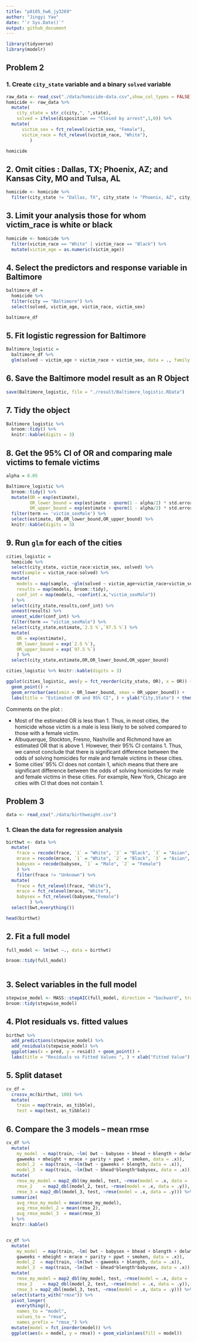 ```yaml
---
title: "p8105_hw6_jy3269"
author: "Jingyi Yao"
date: "`r Sys.Date()`"
output: github_document
---
```


```r
library(tidyverse)
library(modelr)
```


## Problem 2

### 1. Create `city_state` variable and a binary `solved` variable 
```r
raw_data <- read_csv("./data/homicide-data.csv",show_col_types = FALSE)
homicide <- raw_data %>% 
  mutate(
    city_state = str_c(city,", ",state),
    solved = ifelse(disposition == "Closed by arrest",1,0)) %>% 
  mutate(
      victim_sex = fct_relevel(victim_sex, "Female"),
      victim_race = fct_relevel(victim_race, "White"),
         ) 

homicide

```

## 2. Omit cities : Dallas, TX; Phoenix, AZ; and Kansas City, MO  and  Tulsa, AL
```r
homicide <- homicide %>% 
  filter(city_state != "Dallas, TX", city_state != "Phoenix, AZ", city_state != "Kansas City, MO", city_state != "Tulsa, AL")

```


## 3. Limit your analysis those for whom victim_race is white or black
```r
homicide <- homicide %>% 
  filter(victim_race == "White" | victim_race == "Black") %>% 
  mutate(victim_age = as.numeric(victim_age))

```

## 4. Select the predictors and response variable in Baltimore
```r
baltimore_df = 
  homicide %>% 
  filter(city == "Baltimore") %>% 
  select(solved, victim_age, victim_race, victim_sex)

baltimore_df

```


## 5. Fit logistic regression for Baltimore
```r
Baltimore_logistic = 
  baltimore_df %>% 
  glm(solved ~ victim_age + victim_race + victim_sex, data = ., family = binomial())

```



## 6. Save the Baltimore model result as an R Object
```r
save(Baltimore_logistic, file = "./result/Baltimore_logistic.RData")

```



## 7. Tidy the object
```r
Baltimore_logistic %>% 
  broom::tidy() %>% 
  knitr::kable(digits = 3)


```


## 8. Get the 95% CI of OR and comparing male victims to female victims
```r
alpha = 0.05

Baltimore_logistic %>% 
  broom::tidy() %>%
  mutate(OR = exp(estimate),
         OR_lower_bound = exp(estimate - qnorm(1 - alpha/2) * std.error),
         OR_upper_bound = exp(estimate + qnorm(1 - alpha/2) * std.error)) %>%
  filter(term == 'victim_sexMale') %>% 
  select(estimate, OR,OR_lower_bound,OR_upper_bound) %>% 
  knitr::kable(digits = 3)


```



## 9.  Run `glm` for each of the cities
```r
cities_logistic = 
  homicide %>% 
  select(city_state, victim_race:victim_sex, solved) %>% 
  nest(sample = victim_race:solved) %>% 
  mutate(
    models = map(sample, ~glm(solved ~ victim_age+victim_race+victim_sex, family= binomial(), data=.x)),
    results = map(models, broom::tidy),
    conf_int = map(models, ~confint(.x,"victim_sexMale"))
  ) %>% 
  select(city_state,results,conf_int) %>% 
  unnest(results) %>% 
  unnest_wider(conf_int) %>% 
  filter(term == "victim_sexMale") %>% 
  select(city_state,estimate,`2.5 %`,`97.5 %`) %>% 
  mutate(
    OR = exp(estimate),
    OR_lower_bound = exp(`2.5 %`),
    OR_upper_bound = exp(`97.5 %`)
    ) %>% 
  select(city_state,estimate,OR,OR_lower_bound,OR_upper_bound) 
```


```r
cities_logistic %>% knitr::kable(digits = 3)

```


```r
ggplot(cities_logistic, aes(y = fct_reorder(city_state, OR), x = OR)) +
  geom_point() +
  geom_errorbar(aes(xmin = OR_lower_bound, xmax = OR_upper_bound)) +
  labs(title = "Estimated OR and 95% CI", ) + ylab("City,State") + theme(axis.text.y = element_text(hjust = 0.5,size = 6))

```


Comments on the plot :

  * Most of the estimated OR is less than 1. Thus, in most cities, the homicide whose victim is a male is less likely to be solved compared to those with a female victim.
  * Albuquerque, Stockton, Fresno, Nashville and Richmond have an estimated OR that is above 1. However, their 95% CI contains 1. Thus, we cannot conclude that there is significant difference between the odds of solving homicides for male and female victims in these cities.
  * Some cities' 95% CI does not contain 1, which means that there are significant difference between the odds of solving homicides for male and female victims in these cities. For example, New York, Chicago are cities with CI that does not contain 1.


## Problem 3

```r
data <- read_csv("./data/birthweight.csv")
```

### 1. Clean the data for regression analysis

```r
birthwt <- data %>% 
  mutate(
    frace = recode(frace, `1` = "White", `2` = "Black", `3` = "Asian", `4` = "Puerto Rican", `8` = "Other", `9` = "Unknown"),
    mrace = recode(mrace, `1` = "White", `2` = "Black", `3` = "Asian", `4` = "Puerto Rican", `8` = "Other"),
    babysex = recode(babysex, `1` = "Male", `2` = "Female")
    ) %>% 
    filter(frace != "Unknown") %>% 
  mutate(
    frace = fct_relevel(frace, "White"),
    mrace = fct_relevel(mrace, "White"),
    babysex = fct_relevel(babysex,"Female")
         ) %>% 
  select(bwt,everything())

head(birthwt)


```


## 2. Fit a full model 
```r
full_model <- lm(bwt ~., data = birthwt)

broom::tidy(full_model) 
  
```


## 3. Select variables in the full model 
```r
stepwise_model <- MASS::stepAIC(full_model, direction = "backward", trace = FALSE)
broom::tidy(stepwise_model) 


```


## 4. Plot residuals vs. fitted values
```r
birthwt %>%  
  add_predictions(stepwise_model) %>% 
  add_residuals(stepwise_model) %>% 
  ggplot(aes(x = pred, y = resid)) + geom_point() +
  labs(title = "Residuals vs Fitted Values ", ) + xlab("Fitted Value") + ylab("Residuals")

```


## 5. Split dataset 
```r
cv_df = 
  crossv_mc(birthwt, 100) %>% 
  mutate(
    train = map(train, as_tibble), 
    test = map(test, as_tibble))

```


## 6. Compare the 3 models -- mean rmse
```r
cv_df %>% 
  mutate(
    my_model  = map(train, ~lm( bwt ~ babysex + bhead + blength + delwt + fincome + 
    gaweeks + mheight + mrace + parity + ppwt + smoken, data = .x)),
    model_2  = map(train, ~lm(bwt ~ gaweeks + blength, data = .x)),
    model_3  = map(train, ~lm(bwt ~ bhead*blength*babysex, data = .x))) %>% 
  mutate(
    rmse_my_model = map2_dbl(my_model, test, ~rmse(model = .x, data = .y)),
    rmse_2    = map2_dbl(model_2, test, ~rmse(model = .x, data = .y)),
    rmse_3 = map2_dbl(model_3, test, ~rmse(model = .x, data = .y))) %>% 
  summarize(
    avg_rmse_my_model = mean(rmse_my_model),
    avg_rmse_model_2 = mean(rmse_2),
    avg_rmse_model_3  = mean(rmse_3)
  ) %>% 
  knitr::kable()



```



```r
cv_df %>% 
  mutate(
    my_model  = map(train, ~lm( bwt ~ babysex + bhead + blength + delwt + fincome + 
    gaweeks + mheight + mrace + parity + ppwt + smoken, data = .x)),
    model_2  = map(train, ~lm(bwt ~ gaweeks + blength, data = .x)),
    model_3  = map(train, ~lm(bwt ~ bhead*blength*babysex, data = .x))) %>% 
  mutate(
    rmse_my_model = map2_dbl(my_model, test, ~rmse(model = .x, data = .y)),
    rmse_2    = map2_dbl(model_2, test, ~rmse(model = .x, data = .y)),
    rmse_3 = map2_dbl(model_3, test, ~rmse(model = .x, data = .y))) %>%
  select(starts_with("rmse")) %>%  
  pivot_longer(
    everything(),
    names_to = "model", 
    values_to = "rmse",
    names_prefix = "rmse_") %>% 
  mutate(model = fct_inorder(model)) %>% 
  ggplot(aes(x = model, y = rmse)) + geom_violin(aes(fill = model))
  

```










